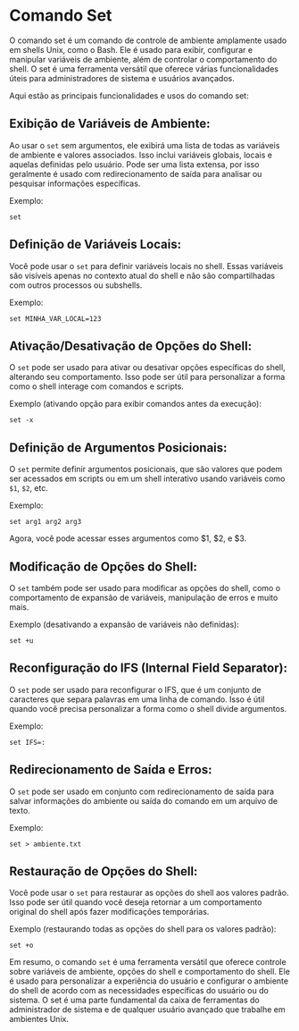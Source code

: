 # Comando Set

O comando set é um comando de controle de ambiente amplamente usado em shells Unix, como o Bash. Ele é usado para exibir, configurar e manipular variáveis de ambiente, além de controlar o comportamento do shell. O set é uma ferramenta versátil que oferece várias funcionalidades úteis para administradores de sistema e usuários avançados.

Aqui estão as principais funcionalidades e usos do comando set:

## Exibição de Variáveis de Ambiente:

Ao usar o `set` sem argumentos, ele exibirá uma lista de todas as variáveis de ambiente e valores associados. Isso inclui variáveis globais, locais e aquelas definidas pelo usuário. Pode ser uma lista extensa, por isso geralmente é usado com redirecionamento de saída para analisar ou pesquisar informações específicas.

Exemplo:

`set`

## Definição de Variáveis Locais:

Você pode usar o `set` para definir variáveis locais no shell. Essas variáveis são visíveis apenas no contexto atual do shell e não são compartilhadas com outros processos ou subshells.

Exemplo:

`set MINHA_VAR_LOCAL=123`

## Ativação/Desativação de Opções do Shell:

O `set` pode ser usado para ativar ou desativar opções específicas do shell, alterando seu comportamento. Isso pode ser útil para personalizar a forma como o shell interage com comandos e scripts.

Exemplo (ativando opção para exibir comandos antes da execução):

`set -x`

## Definição de Argumentos Posicionais:

O `set` permite definir argumentos posicionais, que são valores que podem ser acessados em scripts ou em um shell interativo usando variáveis como `$1`, `$2`, etc.

Exemplo:

`set arg1 arg2 arg3`

Agora, você pode acessar esses argumentos como $1, $2, e $3.

## Modificação de Opções do Shell:

O `set` também pode ser usado para modificar as opções do shell, como o comportamento de expansão de variáveis, manipulação de erros e muito mais.

Exemplo (desativando a expansão de variáveis não definidas):

`set +u`

## Reconfiguração do IFS (Internal Field Separator):

O `set` pode ser usado para reconfigurar o IFS, que é um conjunto de caracteres que separa palavras em uma linha de comando. Isso é útil quando você precisa personalizar a forma como o shell divide argumentos.

Exemplo:

`set IFS=:`

## Redirecionamento de Saída e Erros:

O `set` pode ser usado em conjunto com redirecionamento de saída para salvar informações do ambiente ou saída do comando em um arquivo de texto.

Exemplo:

`set > ambiente.txt`

## Restauração de Opções do Shell:

Você pode usar o `set` para restaurar as opções do shell aos valores padrão. Isso pode ser útil quando você deseja retornar a um comportamento original do shell após fazer modificações temporárias.

Exemplo (restaurando todas as opções do shell para os valores padrão):

`set +o`

Em resumo, o comando `set` é uma ferramenta versátil que oferece controle sobre variáveis de ambiente, opções do shell e comportamento do shell. Ele é usado para personalizar a experiência do usuário e configurar o ambiente do shell de acordo com as necessidades específicas do usuário ou do sistema. O set é uma parte fundamental da caixa de ferramentas do administrador de sistema e de qualquer usuário avançado que trabalhe em ambientes Unix.
